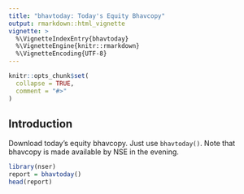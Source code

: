 ```yaml
---
title: "bhavtoday: Today's Equity Bhavcopy"
output: rmarkdown::html_vignette
vignette: >
  %\VignetteIndexEntry{bhavtoday}
  %\VignetteEngine{knitr::rmarkdown}
  %\VignetteEncoding{UTF-8}
---
```


```r
knitr::opts_chunk$set(
  collapse = TRUE,
  comment = "#>"
)
```

## Introduction 

Download today's equity bhavcopy. Just use ```bhavtoday()```. Note that bhavcopy is made available by NSE in the evening. 

``` r
library(nser)
report = bhavtoday()
head(report)
```
